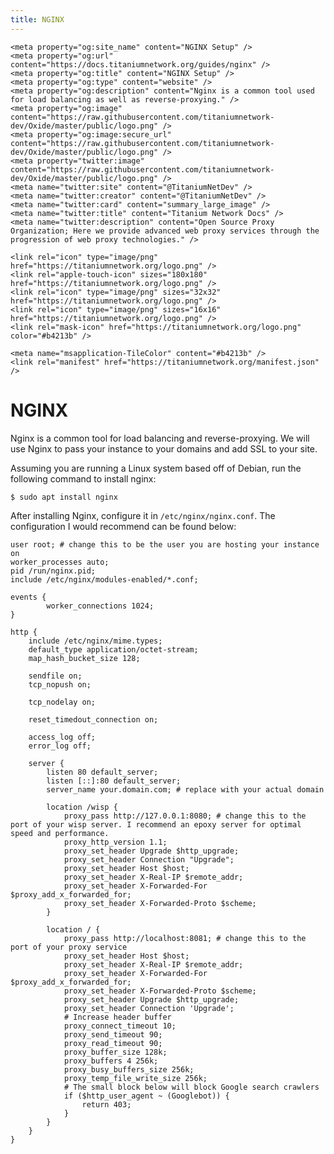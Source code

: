 ```yaml
---
title: NGINX
---
```

<head>
    <meta content="IE=edge" http-equiv="X-UA-Compatible" />
    <meta name="viewport" content="width=device-width, initial-scale=1.0, shrink-to-fit=no" />
    <meta content="1.0.10" name="version" />
    <meta name="theme-color" media="(prefers-color-scheme: dark)" content="#434c5e" />
    <link rel="canonical" href="https://holyunblocker.net/" />
    <meta name="keywords" content="nginx, titanium network, web proxies" />

    <meta property="og:site_name" content="NGINX Setup" />
    <meta property="og:url" content="https://docs.titaniumnetwork.org/guides/nginx" />
    <meta property="og:title" content="NGINX Setup" />
    <meta property="og:type" content="website" />
    <meta property="og:description" content="Nginx is a common tool used for load balancing as well as reverse-proxying." />
    <meta property="og:image" content="https://raw.githubusercontent.com/titaniumnetwork-dev/Oxide/master/public/logo.png" />
    <meta property="og:image:secure_url" content="https://raw.githubusercontent.com/titaniumnetwork-dev/Oxide/master/public/logo.png" />
    <meta property="twitter:image" content="https://raw.githubusercontent.com/titaniumnetwork-dev/Oxide/master/public/logo.png" />
    <meta name="twitter:site" content="@TitaniumNetDev" />
    <meta name="twitter:creator" content="@TitaniumNetDev" />
    <meta name="twitter:card" content="summary_large_image" />
    <meta name="twitter:title" content="Titanium Network Docs" />
    <meta name="twitter:description" content="Open Source Proxy Organization; Here we provide advanced web proxy services through the progression of web proxy technologies." />

    <link rel="icon" type="image/png" href="https://titaniumnetwork.org/logo.png" />
    <link rel="apple-touch-icon" sizes="180x180" href="https://titaniumnetwork.org/logo.png" />
    <link rel="icon" type="image/png" sizes="32x32" href="https://titaniumnetwork.org/logo.png" />
    <link rel="icon" type="image/png" sizes="16x16" href="https://titaniumnetwork.org/logo.png" />
    <link rel="mask-icon" href="https://titaniumnetwork.org/logo.png" color="#b4213b" />

    <meta name="msapplication-TileColor" content="#b4213b" />
    <link rel="manifest" href="https://titaniumnetwork.org/manifest.json" />
</head>

# NGINX

Nginx is a common tool for load balancing and reverse-proxying. We will use Nginx to pass your instance to your domains and add SSL to your site.

Assuming you are running a Linux system based off of Debian, run the following command to install nginx:

```sh
$ sudo apt install nginx
```

After installing Nginx, configure it in `/etc/nginx/nginx.conf`. The configuration I would recommend can be found below:

```nginx
user root; # change this to be the user you are hosting your instance on
worker_processes auto;
pid /run/nginx.pid;
include /etc/nginx/modules-enabled/*.conf;

events {
        worker_connections 1024;
}

http {
    include /etc/nginx/mime.types;
    default_type application/octet-stream;
    map_hash_bucket_size 128;

    sendfile on;
    tcp_nopush on;

    tcp_nodelay on;

    reset_timedout_connection on;

    access_log off;
    error_log off;

    server {
        listen 80 default_server;
        listen [::]:80 default_server;
        server_name your.domain.com; # replace with your actual domain

        location /wisp {
            proxy_pass http://127.0.0.1:8080; # change this to the port of your wisp server. I recommend an epoxy server for optimal speed and performance.
            proxy_http_version 1.1;
            proxy_set_header Upgrade $http_upgrade;
            proxy_set_header Connection "Upgrade";
            proxy_set_header Host $host;
            proxy_set_header X-Real-IP $remote_addr;
            proxy_set_header X-Forwarded-For $proxy_add_x_forwarded_for;
            proxy_set_header X-Forwarded-Proto $scheme;
        }

        location / {
            proxy_pass http://localhost:8081; # change this to the port of your proxy service
            proxy_set_header Host $host;
            proxy_set_header X-Real-IP $remote_addr;
            proxy_set_header X-Forwarded-For $proxy_add_x_forwarded_for;
            proxy_set_header X-Forwarded-Proto $scheme;
            proxy_set_header Upgrade $http_upgrade;
            proxy_set_header Connection 'Upgrade';
            # Increase header buffer
            proxy_connect_timeout 10;
            proxy_send_timeout 90;
            proxy_read_timeout 90;
            proxy_buffer_size 128k;
            proxy_buffers 4 256k;
            proxy_busy_buffers_size 256k;
            proxy_temp_file_write_size 256k;
            # The small block below will block Google search crawlers
            if ($http_user_agent ~ (Googlebot)) {
                return 403;
            }
        }
    }
}
```
